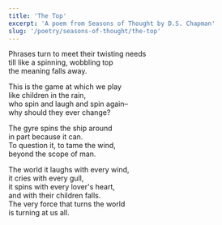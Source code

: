 ```yaml
---
title: 'The Top'
excerpt: 'A poem from Seasons of Thought by D.S. Chapman'
slug: '/poetry/seasons-of-thought/the-top'
---
```


Phrases turn to meet their twisting needs  
till like a spinning, wobbling top  
the meaning falls away.

This is the game at which we play  
like children in the rain,  
who spin and laugh and spin again–  
why should they ever change?

The gyre spins the ship around  
in part because it can.  
To question it, to tame the wind,  
beyond the scope of man.

The world it laughs with every wind,  
it cries with every gull,  
it spins with every lover's heart,  
and with their children falls.  
The very force that turns the world  
is turning at us all.

